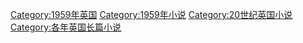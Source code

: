 [[Category:1959年英国|Category:1959年英国]]
[[Category:1959年小说|Category:1959年小说]]
[[Category:20世纪英国小说|Category:20世纪英国小说]]
[[Category:各年英国长篇小说|Category:各年英国长篇小说]]
